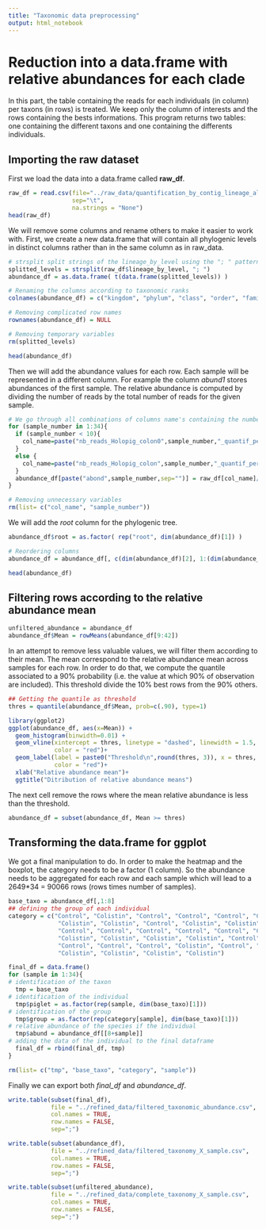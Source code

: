 ```yaml
---
title: "Taxonomic data preprocessing"
output: html_notebook
---
```


# Reduction into a data.frame with relative abundances for each clade


In this part, the table containing the reads for each individuals (in column) per taxons (in rows) is treated. We keep only the column of interests and the rows containing the bests informations. This program returns two tables: one containing the different taxons and one containing the differents individuals.

## Importing the raw dataset

First we load the data into a data.frame called **raw_df**.

```r
raw_df = read.csv(file="../raw_data/quantification_by_contig_lineage_all.tsv",
                  sep="\t",
                  na.strings = "None")
head(raw_df)
```

We will remove some columns and rename others to make it easier to work with. First, we create a new data.frame that will contain all phylogenic levels in distinct columns rather than in the same column as in raw_data.

```r
# strsplit split strings of the lineage_by_level using the "; " pattern
splitted_levels = strsplit(raw_df$lineage_by_level, "; ")
abundance_df = as.data.frame( t(data.frame(splitted_levels)) )

# Renaming the columns according to taxonomic ranks
colnames(abundance_df) = c("kingdom", "phylum", "class", "order", "family", "genus", "species")

# Removing complicated row names
rownames(abundance_df) = NULL

# Removing temporary variables
rm(splitted_levels)

head(abundance_df)
```

Then we will add the abundance values for each row. Each sample will be represented in a different column. For example the column *abund1* stores abundances of the first sample. The relative abundance is computed by dividing the number of reads by the total number of reads for the given sample.

```r
# We go through all combinations of columns name's containing the number of reads. # Then, we add a column in abundance_df containing relative abundances. 
for (sample_number in 1:34){
  if (sample_number < 10){
    col_name=paste("nb_reads_Holopig_colon0",sample_number,"_quantif_percontig", sep="")
  }
  else {
    col_name=paste("nb_reads_Holopig_colon",sample_number,"_quantif_percontig", sep="")
  }
  abundance_df[paste("abond",sample_number,sep="")] = raw_df[col_name]/sum(raw_df[col_name])
}

# Removing unnecessary variables
rm(list= c("col_name", "sample_number"))
```

We will add the *root* column for the phylogenic tree.

```r
abundance_df$root = as.factor( rep("root", dim(abundance_df)[1]) )

# Reordering columns
abundance_df = abundance_df[, c(dim(abundance_df)[2], 1:(dim(abundance_df)[2]-1))]

head(abundance_df)
```

## Filtering rows according to the relative abundance mean

```r
unfiltered_abundance = abundance_df
abundance_df$Mean = rowMeans(abundance_df[9:42])
```

In an attempt to remove less valuable values, we will filter them according to their mean. The mean correspond to the relative abundance mean across samples for each row. In order to do that, we compute the quantile associated to a 90% probability (i.e. the value at which 90% of observation are included). This threshold divide the 10% best rows from the 90% others.

```r
## Getting the quantile as threshold
thres = quantile(abundance_df$Mean, prob=c(.90), type=1)

library(ggplot2)
ggplot(abundance_df, aes(x=Mean)) + 
  geom_histogram(binwidth=0.01) +
  geom_vline(xintercept = thres, linetype = "dashed", linewidth = 1.5, 
             color = "red")+
  geom_label(label = paste0("Threshold\n",round(thres, 3)), x = thres, y = 100, 
             color = "red")+
  xlab("Relative abundance mean")+
  ggtitle("Ditribution of relative abundance means")
```

The next cell remove the rows where the mean relative abundance is less than the threshold.

```r
abundance_df = subset(abundance_df, Mean >= thres)
```

## Transforming the data.frame for ggplot

We got a final manipulation to do. In order to make the heatmap and the boxplot, the category needs to be a factor (1 column). So the abundance needs to be aggregated for each row and each sample which will lead to a 2649\*34 = 90066 rows (rows times number of samples).

```r
base_taxo = abundance_df[,1:8]
## defining the group of each individual
category = c("Control", "Colistin", "Control", "Control", "Control", "Control",
              "Colistin", "Colistin", "Control", "Colistin", "Colistin", "Control",
              "Control", "Control", "Control", "Control", "Control", "Colistin",
              "Colistin", "Colistin", "Colistin", "Colistin", "Control", "Control",
              "Control", "Control", "Control", "Colistin", "Control", "Colistin",
              "Colistin", "Colistin", "Colistin", "Colistin")

final_df = data.frame()
for (sample in 1:34){
# identification of the taxon
  tmp = base_taxo
# identification of the individual
  tmp$piglet = as.factor(rep(sample, dim(base_taxo)[1]))
# identification of the group
  tmp$group = as.factor(rep(category[sample], dim(base_taxo)[1]))
# relative abundance of the species if the individual
  tmp$abund = abundance_df[[8+sample]]
# adding the data of the individual to the final dataframe
  final_df = rbind(final_df, tmp)
}

rm(list= c("tmp", "base_taxo", "category", "sample"))
```

Finally we can export both *final_df* and *abundance_df*.

```r
write.table(subset(final_df), 
            file = "../refined_data/filtered_taxonomic_abundance.csv",
            col.names = TRUE,
            row.names = FALSE,
            sep=";")

write.table(subset(abundance_df), 
            file = "../refined_data/filtered_taxonomy_X_sample.csv",
            col.names = TRUE,
            row.names = FALSE,
            sep=";")

write.table(subset(unfiltered_abundance), 
            file = "../refined_data/complete_taxonomy_X_sample.csv",
            col.names = TRUE,
            row.names = FALSE,
            sep=";")
```
